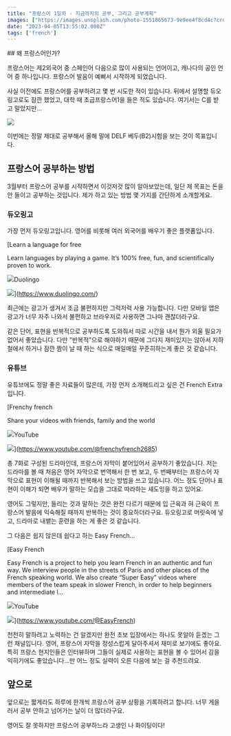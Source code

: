 ```yaml
---
title: "프랑스어 1일차 - 지금까지의 공부, 그리고 공부계획"
images: ["https://images.unsplash.com/photo-1551865673-9e9ee4f8cd4c?crop=entropy&cs=tinysrgb&fit=max&fm=jpg&ixid=MnwxMTc3M3wwfDF8c2VhcmNofDF8fGZyZW5jaHxlbnwwfHx8fDE2ODA3MDM4MzE&ixlib=rb-4.0.3&q=80&w=2000"]
date: "2023-04-05T13:55:02.000Z"
tags: ['french']
---
```


<TOCInline toc={props.toc} asDisclosure />
## 왜 프랑스어인가?

프랑스어는 제2외국어 중 스페인어 다음으로 많이 사용되는 언어이고, 캐나다의 공인 언어 중 하나입니다. 프랑스어 발음이 예뻐서 시작하게 되었습니다.

사실 이전에도 프랑스어를 공부하려고 몇 번 시도한 적이 있습니다. 뒤에서 설명할 듀오링고로도 잠깐 했었고, 대학 때 초급프랑스어1을 들은 적도 있습니다. 여기서는 C를 받고 말았지만...

![](/static/images/2023/04/image.png)

이번에는 정말 제대로 공부해서 올해 말에 DELF 베두(B2)시험을 보는 것이 목표입니다.

## 프랑스어 공부하는 방법

3월부터 프랑스어 공부를 시작하면서 이것저것 많이 알아보았는데, 일단 제 목표는 돈을 안 들이고 공부하는 것입니다. 제가 하고 있는 방법 몇 가지를 간단하게 소개할게요.

### 듀오링고

가장 먼저 듀오링고입니다. 영어를 비롯해 여러 외국어를 배우기 좋은 플랫폼입니다.

[Learn a language for free

Learn languages by playing a game. It’s 100% free, fun, and scientifically proven to work.

![](https://d35aaqx5ub95lt.cloudfront.net/images/duolingo-touch-icon2.png)Duolingo

![](https://www.duolingo.com/images/facebook/duo-08523a2.jpg)](https://www.duolingo.com/)

최근에는 광고가 생겨서 조금 불편하지만 그럭저럭 사용 가능합니다. 다만 모바일 앱은 광고가 너무 자주 나와서 불편하고 브라우저로 사용하면 그나마 괜찮더라구요.

같은 단어, 표현을 반복적으로 공부하도록 도와줘서 따로 시간을 내서 뭔가 외울 필요가 없어서 좋았습니다. 다만 "반복적"으로 해야하기 때문에 그다지 재미있지는 않아서 지하철에서 하거나 잠깐 짬이 날 때 하는 식으로 매일매일 꾸준히하는게 좋은 것 같습니다.

### 유튜브

유튜브에도 정말 좋은 자료들이 많은데, 가장 먼저 소개해드리고 싶은 건 French Extra입니다.

[Frenchy french

Share your videos with friends, family and the world

![](https://www.youtube.com/s/desktop/932eb6a8/img/favicon_144x144.png)YouTube

![](https://yt3.googleusercontent.com/ytc/AL5GRJWob-FYkvLrJGCMYd2gwPbYMm14F1sgUSRtlQ=s900-c-k-c0x00ffffff-no-rj)](https://www.youtube.com/@frenchyfrench2685)

총 7화로 구성된 드라마인데, 프랑스어 자막이 붙어있어서 공부하기 좋았습니다. 저는 드라마를 볼 때 처음은 영어 자막으로 번역해서 한 번 보고, 두 번째부터는 프랑스어 자막으로 표현이 이해될 때까지 반복해서 보는 방법을 쓰고 있습니다. 어느 정도 단어나 표현이 이해가 되면 배우가 말하는 모습을 그대로 따라하는 섀도잉을 하고 있어요.

영어도 그렇지만, 들리는 것과 말하는 것은 완전 다르기 때문에 입 근육과 혀 근육이 프랑스어 발음에 익숙해질 때까지 반복하는 것이 중요하더라구요. 듀오링고로 머릿속에 넣고, 드라마로 내뱉는 훈련을 하는 게 좋은 것 같습니다.

그 다음은 쉽지 않은데 쉽다고 하는 Easy French...

[Easy French

Easy French is a project to help you learn French in an authentic and fun way. We interview people in the streets of Paris and other places of the French speaking world. We also create “Super Easy” videos where members of the team speak in slower French, in order to help beginners and intermediate l…

![](https://www.youtube.com/s/desktop/932eb6a8/img/favicon_144x144.png)YouTube

![](https://yt3.googleusercontent.com/ytc/AL5GRJX5IcYSsc5VM0vsNdbc4QjKzFbTqriSb5Mv9I6o=s900-c-k-c0x00ffffff-no-rj)](https://www.youtube.com/@EasyFrench)

천천히 말하려고 노력하는 건 알겠지만 완전 초보 입장에서는 하나도 못알아 듣겠는 그런 채널입니다. 영어, 프랑스어 자막을 정성스럽게 달아주셔서 재미로 보기에도 좋아요. 특히 프랑스 현지인들은 인터뷰하며 그들이 실제로 사용하는 표현을 볼 수 있어서 감을 익히기에도 좋았습니다...만 어느 정도 실력이 오른 다음에 보는 걸 추천드려요.

## 앞으로

앞으로는 짧게라도 하루에 한개씩 프랑스어 공부 상황을 기록하려고 합니다. 너무 게을러서 공부 안하고 넘어가는 날이 더 많더라구요.

영어도 잘 못하지만 프랑스어 공부하느라 고생인 나 화이팅이다!
